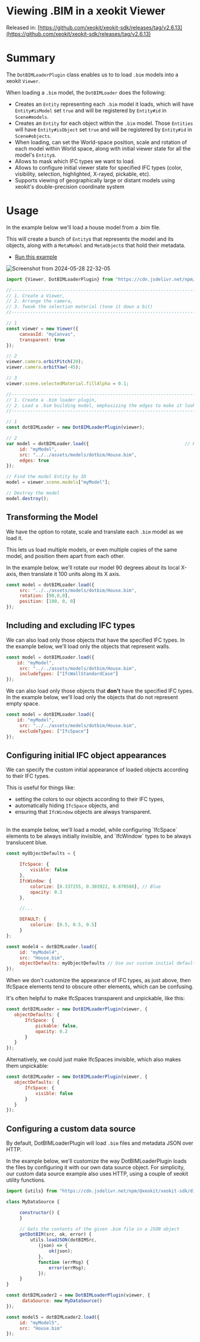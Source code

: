 # Viewing .BIM in a xeokit Viewer

Released in: [https://github.com/xeokit/xeokit-sdk/releases/tag/v2.6.13](https://github.com/xeokit/xeokit-sdk/releases/tag/v2.6.13)

# Summary

The `DotBIMLoaderPlugin` class enables us to to load `.bim` models into a xeokit `Viewer`.

When loading a `.bim` model, the `DotBIMLoader` does the following:

- Creates an `Entity` representing each `.bim` model it loads, which will have `Entity#isModel` set `true`
and will be registered by `Entity#id` in `Scene#models`.
- Creates an `Entity` for each object within the `.bim` model. Those `Entities` will have `Entity#isObject`
set `true` and will be registered by `Entity#id` in `Scene#objects`.
- When loading, can set the World-space position, scale and rotation of each model within World space,
along with initial viewer state for all the model's `Entity`s.
- Allows to mask which IFC types we want to load.
- Allows to configure initial viewer state for specified IFC types (color, visibility, selection, highlighted, X-rayed, pickable, etc).
- Supports viewing of geographically large or distant models using xeokit's double-precision coordinate system

# Usage

In the example below we'll load a house model from a .bim file.

This will create a bunch of `Entity`s that represents the model and its objects, along with
a `MetaModel` and `MetaObject`s that hold their metadata.

- [Run this example](https://xeokit.github.io/xeokit-sdk/examples/buildings/#dotbim_House)

![Screenshot from 2024-05-28 22-32-05](https://github.com/xeokit/xeokit-sdk/assets/83100/dc19b7cc-84fb-4789-ac24-55d6d0840a32)

```js
import {Viewer, DotBIMLoaderPlugin} from "https://cdn.jsdelivr.net/npm/@xeokit/xeokit-sdk/dist/xeokit-sdk.es.min.js";

//------------------------------------------------------------------------------------------------------------------
// 1. Create a Viewer,
// 2. Arrange the camera,
// 3. Tweak the selection material (tone it down a bit)
//------------------------------------------------------------------------------------------------------------------

// 1
const viewer = new Viewer({
     canvasId: "myCanvas",
     transparent: true
});

// 2
viewer.camera.orbitPitch(20);
viewer.camera.orbitYaw(-45);

// 3
viewer.scene.selectedMaterial.fillAlpha = 0.1;

//------------------------------------------------------------------------------------------------------------------
// 1. Create a .bim loader plugin,
// 2. Load a .bim building model, emphasizing the edges to make it look nicer
//------------------------------------------------------------------------------------------------------------------

// 1
const dotBIMLoader = new DotBIMLoaderPlugin(viewer);

// 2
var model = dotBIMLoader.load({                                    // Returns an Entity that represents the model
     id: "myModel",
     src: "../../assets/models/dotbim/House.bim",
     edges: true
});

// Find the model Entity by ID
model = viewer.scene.models["myModel"];

// Destroy the model
model.destroy();
```

## Transforming the Model

We have the option to rotate, scale and translate each `.bim` model as we load it.

This lets us load multiple models, or even multiple copies of the same model, and position them apart from each other.

In the example below, we'll rotate our model 90 degrees about its local X-axis, then
translate it 100 units along its X axis.

```js
const model = dotBIMLoader.load({
     src: "../../assets/models/dotbim/House.bim",
     rotation: [90,0,0],
     position: [100, 0, 0]
});
```

## Including and excluding IFC types

We can also load only those objects that have the specified IFC types. In the example below, we'll load only the
objects that represent walls.

```js
const model = dotBIMLoader.load({
    id: "myModel",
     src: "../../assets/models/dotbim/House.bim",
     includeTypes: ["IfcWallStandardCase"]
});
```

We can also load only those objects that **don't** have the specified IFC types. In the example below, we'll load only the
objects that do not represent empty space.

```js
const model = dotBIMLoader.load({
    id: "myModel",
     src: "../../assets/models/dotbim/House.bim",
     excludeTypes: ["IfcSpace"]
});
```

## Configuring initial IFC object appearances

We can specify the custom initial appearance of loaded objects according to their IFC types.

This is useful for things like:

- setting the colors to our objects according to their IFC types,
- automatically hiding `IfcSpace` objects, and
- ensuring that `IfcWindow` objects are always transparent.
<br/>
In the example below, we'll load a model, while configuring `IfcSpace` elements to be always initially invisible,
and `IfcWindow` types to be always translucent blue.

```js
const myObjectDefaults = {

     IfcSpace: {
         visible: false
     },
     IfcWindow: {
         colorize: [0.337255, 0.303922, 0.870588], // Blue
         opacity: 0.3
     },

     //...

     DEFAULT: {
         colorize: [0.5, 0.5, 0.5]
     }
};

const model4 = dotBIMLoader.load({
     id: "myModel4",
     src: "House.bim",
     objectDefaults: myObjectDefaults // Use our custom initial default states for object Entities
});
```

When we don't customize the appearance of IFC types, as just above, then IfcSpace elements tend to obscure other
elements, which can be confusing.

It's often helpful to make IfcSpaces transparent and unpickable, like this:

```js
const dotBIMLoader = new DotBIMLoaderPlugin(viewer, {
   objectDefaults: {
       IfcSpace: {
           pickable: false,
           opacity: 0.2
       }
   }
});
```

Alternatively, we could just make IfcSpaces invisible, which also makes them unpickable:

```js
const dotBIMLoader = new DotBIMLoaderPlugin(viewer, {
   objectDefaults: {
       IfcSpace: {
           visible: false
       }
   }
});
```

## Configuring a custom data source

By default, DotBIMLoaderPlugin will load `.bim` files and metadata JSON over HTTP.

In the example below, we'll customize the way DotBIMLoaderPlugin loads the files by configuring it with our own data source
object. For simplicity, our custom data source example also uses HTTP, using a couple of xeokit utility functions.

```js
import {utils} from "https://cdn.jsdelivr.net/npm/@xeokit/xeokit-sdk/dist/xeokit-sdk.es.min.js";

class MyDataSource {

     constructor() {
     }

     // Gets the contents of the given .bim file in a JSON object
     getDotBIM(src, ok, error) {
         utils.loadJSON(dotBIMSrc,
            (json) => {
                ok(json);
            },
            function (errMsg) {
                error(errMsg);
            });
     }
}

const dotBIMLoader2 = new DotBIMLoaderPlugin(viewer, {
      dataSource: new MyDataSource()
});

const model5 = dotBIMLoader2.load({
     id: "myModel5",
     src: "House.bim"
});
```
